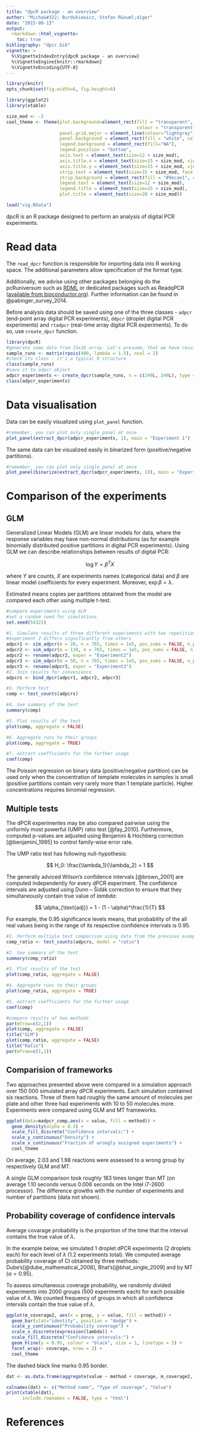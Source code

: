 ```yaml
---
title: "dpcR package - an overview"
author: "Micha&#322; Burdukiewicz, Stefan R&ouml;diger"
date: "2015-08-13"
output: 
  rmarkdown::html_vignette:
    toc: true
bibliography: "dpcr.bib"
vignette: >
  %\VignetteIndexEntry{dpcR package - an overview}
  %\VignetteEngine{knitr::rmarkdown}
  %\VignetteEncoding{UTF-8}
---
```


```r
library(knitr)
opts_chunk$set(fig.width=6, fig.height=6)

library(ggplot2)
library(xtable)

size_mod <- -2
cool_theme <- theme(plot.background=element_rect(fill = "transparent",
                                                 colour = "transparent"),
                    panel.grid.major = element_line(colour="lightgrey", linetype = "dashed"),
                    panel.background = element_rect(fill = "white", colour = "black"),
                    legend.background = element_rect(fill="NA"),
                    legend.position = "bottom",
                    axis.text = element_text(size=12 + size_mod),
                    axis.title.x = element_text(size=15 + size_mod, vjust = -0.1), 
                    axis.title.y = element_text(size=15 + size_mod, vjust = 1),
                    strip.text = element_text(size=15 + size_mod, face = "bold"),
                    strip.background = element_rect(fill = "#9ecae1", colour = "black"),
                    legend.text = element_text(size=12 + size_mod), 
                    legend.title = element_text(size=15 + size_mod),
                    plot.title = element_text(size=20 + size_mod))

load("vig.RData")
```

dpcR is an R package designed to perform an analysis of digital PCR experiments.

# Read data

The `read_dpcr` function is responsible for importing data into R working space. The additional parameters allow specification of the format type.

Additionally, we advise using other packages belonging do the pcRuniversum such as [RDML](http://cran.r-project.org/package=RDML) or dedicated packages such as ReadqPCR ([available from bioconductor.org](http://www.bioconductor.org/packages/release/bioc/html/ReadqPCR.html)). Further information can be found in @pabinger_survey_2014.

Before analysis data should be saved using one of the three classes - `adpcr` (end-point array digital PCR experiments), `ddpcr` (droplet digital PCR experiments) and `rtadpcr` (real-time array digital PCR experiments). To do so, use `create_dpcr` function.

```r
library(dpcR)
#generate some data from 15x16 array. Let's presume, that we have results from two plates
sample_runs <- matrix(rpois(480, lambda = 1.5), ncol = 2)
#check its class - it's a typical R structure
class(sample_runs)
#save it to adpcr object
adpcr_experiments <- create_dpcr(sample_runs, n = c(240L, 240L), type = "nm", adpcr = TRUE)
class(adpcr_experiments)
```

# Data visualisation

Data can be easily visualized using `plot_panel` function.

```r
#remember, you can plot only single panel at once 
plot_panel(extract_dpcr(adpcr_experiments, 1), main = "Experiment 1")
```

The same data can be visualized easily in binarized form (positive/negative partitions).
```r
#remember, you can plot only single panel at once 
plot_panel(binarize(extract_dpcr(adpcr_experiments, 1)), main = "Experiment 1")
```


# Comparison of the experiments

## GLM

Generalized Linear Models (GLM) are linear models for data, where the response variables may have non-normal distributions (as for example binomially distributed positive partitions in digital PCR experiments). Using GLM we can describe relationships between results of digital PCR:
  
  $$\log{Y} = \beta^T X$$
  
  where $Y$ are counts, $X$ are experiments names (categorical data) and $\beta$ are linear model coefficients for every experiment. Moreover, $\exp{\beta} = \lambda$.

Estimated means copies per partitions obtained from the model are compared each other using multiple t-test.

```r
#compare experiments using GLM
#set a random seed for simulations
set.seed(54321)

#1. Simulate results of three different experiments with two repetitions each
#experiment 2 differs significantly from others
adpcr1 <- sim_adpcr(m = 20, n = 765, times = 1e5, pos_sums = FALSE, n_panels = 2)
adpcr2 <- sim_adpcr(m = 130, n = 765, times = 1e5, pos_sums = FALSE, n_panels = 2)
adpcr2 <- rename(adpcr2, exper = "Experiment2")
adpcr3 <- sim_adpcr(m = 50, n = 765, times = 1e5, pos_sums = FALSE, n_panels = 2)
adpcr3 <- rename(adpcr3, exper = "Experiment3")
#2. Join results for convenience
adpcrs <- bind_dpcr(adpcr1, adpcr2, adpcr3)

#3. Perform test
comp <- test_counts(adpcrs)

#4. See summary of the test
summary(comp)

#5. Plot results of the test 
plot(comp, aggregate = FALSE)

#6. Aggregate runs to their groups
plot(comp, aggregate = TRUE)

#7. extract coefficients for the further usage
coef(comp)
```

The Poisson regression on binary data (positive/negative partition) can be used only when the concentration of template molecules in samples is small (positive partitions contain very rarely more than 1 template particle). Higher concentrations requires binomial regression.

## Multiple tests

The dPCR experimentes may be also compared pairwise using the uniformly most powerful (UMP) ratio test [@fay_2010]. Furthermore, computed p-values are adjusted using Benjamini & Hochberg correction [@benjamini_1995] to control family-wise error rate.

The UMP ratio test has following null-hypothesis:

$$
H_0: \frac{\lambda_1}{\lambda_2} = 1
$$

The generally adviced Wilson's confidence intervals [@brown_2001] are computed independently for every dPCR experiment. The confidence intervals are adjusted using Dunn -- &#352;id&#225;k correction to ensure that they simultaneously contain true value of $lambda$:

$$
\alpha_{\text{adj}} = 1 - (1 - \alpha)^\frac{1}{T}
$$

For example, the 0.95 significance levels means, that probability of the all real values being in the range of its respective confidence intervals is 0.95.

```r
#1. Perform multiple test comparison using data from the previous example
comp_ratio <- test_counts(adpcrs, model = "ratio")

#2. See summary of the test
summary(comp_ratio)

#3. Plot results of the test 
plot(comp_ratio, aggregate = FALSE)

#4. Aggregate runs to their groups
plot(comp_ratio, aggregate = TRUE)

#5. extract coefficients for the further usage
coef(comp)

#compare results of two methods
par(mfrow=c(2,1))
plot(comp, aggregate = FALSE)
title("GLM")
plot(comp_ratio, aggregate = FALSE)
title("Ratio")
par(mfrow=c(1,1))


```


## Comparision of frameworks
Two approaches presented above were compared in a simulation approach over 150 000 simulated array dPCR experiments. Each simulation contained six reactions. Three of them had roughly the same amount of molecules per plate and other three had experiments with 10 to 50 molecules more.
Experiments were compared using GLM and MT frameworks.

```r
ggplot(data=madpcr_comp,aes(x = value, fill = method)) +
  geom_density(alpha = 0.3) + 
  scale_fill_discrete("Confidence intervals:") + 
  scale_y_continuous("Density") + 
  scale_x_continuous("Fraction of wrongly assigned experiments") + 
  cool_theme
```

On average, 2.03 and 1.98 reactions were assessed to a wrong group by respectively GLM and MT.

A single GLM comparison took roughly 183 times longer than MT (on average 1.10 seconds versus 0.006 seconds on the Intel i7-2600 processor). The difference growths with the number of experiments and number of partitions (data not shown).


## Probability coverage of confidence intervals

  Average covarage probability is the proportion of the time that the interval contains the true value of $\lambda$.
  
  In the example below, we simulated 1\e{6} droplet dPCR experiments (2\e{4} droplets each) for each level of $\lambda$ (1.2\e{7} experiments total). We computed average probability coverage of CI obtained by three methods: Dube's[@dube_mathematical_2008], Bhat's[@bhat_single_2009] and by MT ($\alpha = 0.95$).
  
  To assess simultaneous coverage probability, we randomly divided experiments into 2000 groups (500 experiments each) for each possible value of $\lambda$. We counted frequency of groups in which all confidence intervals contain the true value of $\lambda$.
  
  
```r
ggplot(m_coverage2, aes(x = prop, y = value, fill = method)) +
  geom_bar(stat="identity", position = "dodge") +
  scale_y_continuous("Probability coverage") + 
  scale_x_discrete(expression(lambda)) +
  scale_fill_discrete("Confidence intervals:") + 
  geom_hline(y = 0.95, colour = "black", size = 1, linetype = 5) +
  facet_wrap(~ coverage, nrow = 2) + 
  cool_theme
```

The dashed black line marks 0.95 border.

```r
dat <- as.data.frame(aggregate(value ~ method + coverage, m_coverage2, mean))

colnames(dat) <- c("Method name", "Type of coverage", "Value")
print(xtable(dat), 
      include.rownames = FALSE, type = "html")
```
  
  
# References
